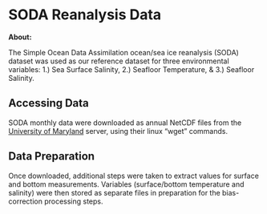 # SODA Reanalysis Data

**About:**

The Simple Ocean Data Assimilation ocean/sea ice reanalysis (SODA) dataset was used as our reference dataset for three environmental variables: 1.) Sea Surface Salinity, 2.) Seafloor Temperature, & 3.) Seafloor Salinity.

## Accessing Data

SODA monthly data were downloaded as annual NetCDF files from the [University of Maryland](https://www2.atmos.umd.edu/~ocean/index_files/soda3.4.2_mn_download_b.htm) server, using their linux "wget" commands. 


## Data Preparation

Once downloaded, additional steps were taken to extract values for surface and bottom measurements. Variables (surface/bottom temperature and salinity) were then stored as separate files in preparation for the bias-correction processing steps.